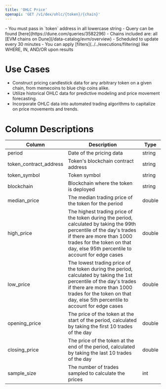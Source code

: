 ```yaml
---
title: 'OHLC Price'
openapi: 'GET /v1/dex/ohlc/{token}/{chain}'
---
```


<Note>
- You must pass in `token` address in all lowercase string
- Query can be found [here](https://dune.com/queries/3582296)
- Chains included are: all [EVM chains on Dune](/data-catalog/evm/overview)
- Scheduled to update every 30 minutes
- You can apply [filters](../../executions/filtering) like WHERE, IN, AND/OR upon results
</Note>

# Use Cases 

- Construct pricing candlestick data for any arbitrary token on a given chain, from memecoins to blue chip coins alike.
- Utilize historical OHLC data for predictive modeling and price movement forecasting.
- Incorporate OHLC data into automated trading algorithms to capitalize on price movements and trends.

# Column Descriptions

| Column                | Description                                               | Type         |
|-----------------------|-----------------------------------------------------------|--------------|
| period                | Date of the pricing data  | string    |
| token_contract_address| Token's blockchain contract address         | string    |
| token_symbol          | Token symbol               | string      |
| blockchain            | Blockchain where the token is deployed      | string      |
| median_price          | The median trading price of the token for the period      | double       |
| high_price            | The highest trading price of the token during the period, calculated by taking the 99th percentile of the day's trades if there are more than 1000 trades for the token on that day, else 95th percentile to account for edge cases  | double       |
| low_price             | The lowest trading price of the token during the period, calculated by taking the 1st percentile of the day's trades if there are more than 1000 trades for the token on that day, else 5th percentile to account for edge cases  | double       |
| opening_price         | The price of the token at the start of the period, calculated by taking the first 10 trades of the day       | double       |
| closing_price         | The price of the token at the end of the period, calculated by taking the last 10 trades of the day          | double       |
| sample_size           | The number of trades sampled to calculate the prices      | int       |

